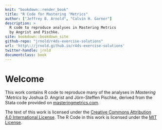 ```yaml
---
knit: "bookdown::render_book"
title: "R Code for Mastering 'Metrics"
author: ["Jeffrey B. Arnold", "Calvin H. Garner"]
description: >
  R code to reproduce analyses in Mastering Metrics 
  by Angrist and Pischke.
site: bookdown::bookdown_site
github-repo: "jrnold/r4ds-exercise-solutions"
url: 'http\://jrnold.github.io/r4ds-exercise-solutions'
twitter-handle: jrnld
documentclass: book
---
```


# Welcome {-}

This work contains R code to reproduce many of the analyses in *Mastering 'Metrics* by Joshua D. Angrist and Jörn-Steffen Pischke, derived from the Stata code
provided on [masteringmetrics.com](http://masteringmetrics.com/resources/).


The text of this work is licensed under the [Creative Commons Attribution 4.0 International License](http://creativecommons.org/licenses/by/4.0/).
The R Code in this work is licensed under the [MIT License](https://opensource.org/licenses/MIT).
